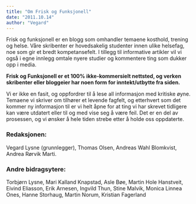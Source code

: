 ```yaml
---
title: "Om Frisk og Funksjonell"
date: "2011.10.14"
author: "Vegard"
---
```


Frisk og funksjonell er en blogg som omhandler temaene kosthold, trening og helse. Våre skribenter er hovedsakelig studenter innen ulike helsefag, noe som gir et bredt kompetansefelt. I tillegg til informative artikler vil vi også i egne innlegg omtale nyere studier og kommentere ting som dukker opp i media.

**Frisk og Funksjonell er et 100% ikke-kommersielt nettsted, og verken skribenter eller bloggeier har noen form for inntekt/utbytte fra siden.**

Vi er ikke en fasit, og oppfordrer til å lese all informasjon med kritiske øyne. Temaene vi skriver om tilhører et levende fagfelt, og etterhvert som det kommer ny informasjon til er vi helt åpne for at ting vi har skrevet tidligere kan være utdatert eller til og med vise seg å være feil. Det er en del av prosessen, og vi ønsker å hele tiden strebe etter å holde oss oppdaterte.

### Redaksjonen:

Vegard Lysne (grunnlegger), Thomas Olsen, Andreas Wahl Blomkvist, Andrea Rørvik Marti.

### Andre bidragsytere:

Torbjørn Lysne, Mari Kalland Knapstad, Asle Bøe, Martin Hole Hanstveit, Eivind Eliasson, Erik Arnesen, Ingvild Thun, Stine Malvik, Monica Linnea Ones, Hanne Storhaug, Martin Norum, Kristian Fagerland
